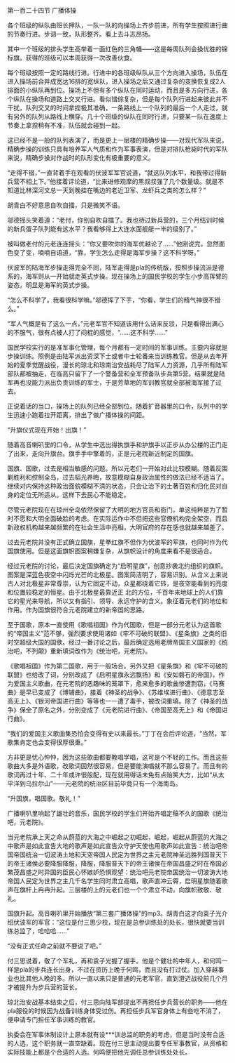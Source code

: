 

第一百二十四节 广播体操

各个班级的纵队由班长押队，一队一队的向操场上齐步前进，所有学生按照进行曲的节奏行进。步调一致，队形整齐。看上去斗志昂扬。

其中一个班级的排头学生高举着一面红色的三角幡――这是每周队列会操优胜的锦标旗。获得的班级可以本周获得一次改善伙食。

每个班级按照一定的路线行进。行进中的各班级纵队从三个方向进入操场，队伍在进入操场前合并成宽达16排的宽纵队，进入操场之后又通过复杂的变换恢复成2人排面的小纵队再到位。操场上不但有多个纵队在同时运动，而且是多方向行进，各个纵队在操场和道路上交叉行进。看似错综复杂，但是每个队列行进起来彼此并不干扰，队列交叉的时间拿捏极其准确，一条路线上一个队列的最后一个人走过，就有另外的队列从路线上横穿。几十个班级的纵队在同时行进，只要某一队在速度上节奏上拿捏稍有不准，队伍就会碰到一起。

这已经不是一般的队列表演了，而是更上一层楼的精确步操――对现代军队来说，精确步操的训练只具有培养军人气质和作为军事表演，但是对排队枪毙时代的军队来说，精确步操对作战时的队形变化有极重要的意义。

“走得不错，”一直背着手在观看的伏波军军官说道，“就这队列水平，和我带过得新兵营不相上下。”他接着评论道，“比来进修观摩的黑叔叔强了几个数量级。就是不知道比林深河文总一天到晚挂在嘴边的老近卫军、龙虾兵之类的怎么样？”

胡青白不好意思自吹自擂，只是微笑不语。

邬德摇头笑着道：“老付，你别自吹自擂了。我也待过新兵营的，三个月结训时候的新兵蛋子队列能有这水平？我看够得上大连水面舰艇一半的级别了。”

被叫做老付的元老连连摇头：“你又要吹你的海军优越论了……”他刚说完，忽然面色变了变，喃喃自语道，“靠，学生怎么走得是海军步操？这不科学呀。”

伏波军的陆海军步操走得完全不同，陆军走得是pla的传统版，按照步操流派是德系的，海军则从一开始就走英式步操。现在操场上的国民学校的学生小步高挥臂的姿态，明显是海军的英式步操。

“怎么不科学了。我看很科学嘛。”邬德挥了下手，“你看，学生们的精气神很不错么。”

“军人气概是有了这么一点，”元老军官不知道该用什么话来反驳，只是看得出满心的不服气，很有点被人打了闷棍的感觉，“……这不科学……”

国民学校实行的是准军事化管理，每个月都有一定时间的军事训练。主要内容就是步操训练。照例是由陆军派出资深下士或者中士轮番来当训练教官。但是从去年开始的夏季觉醒战役，漫长的琼北和琼南治安战耗尽了陆军人力资源，几乎所有陆军部队都被抽走，在临高只留下了一个警备营和全军预备队步兵第5营。结果就是陆军再也没能力派出负责训练的军士，于是芳草地的军训教官就全部被海军接了过去。

正说着话的当口，操场上的队列已经全部到位。随着扩音器里的口令，队列中的学生迅速小跑着拉开距离，排出了做广播体操的间距。

“升旗仪式现在开始！出旗！”

随着高音喇叭里的口令，从学生中选出得执旗手和护旗手以正步从办公楼的正门走了出来，走向升旗台。旗手手中擎着的，正是元老院新近制定的国旗。

国旗、国歌，过去是相当敏感的问题。所以元老们一开始对此比较模糊。随着反围剿胜利和控制全岛，过去韬光养晦，故意模糊自身政治属性的做法已经不适当了。继续对内保持这种政治面貌模糊不清的状态，只会让治下的土著百姓和归化民对自身的定位无所适从。这样下去民心不能稳定。

尽管元老院现在在琼州全岛依然保留了大明的地方官员和衙门，单这纯粹是为了暂时不愿和大明全面破脸的考虑。在实际运作中不但把这些官僚机构完全架空，而且新政权机构越来越频繁的在社会生活中亮相，大明官府的存在感也就越来越差了。

过去元老院并没有正式确立国旗，星拳红旗不但作为伏波军的军旗，也同时作为代国旗使用。但是这面旗帜图案稍嫌复杂，从旗帜设计的角度来看不是很适合。

经过元老院的讨论，最后决定国旗确定为“启明星旗”，创意抄袭北约组织的旗帜。图案是深蓝色夜空中闪烁光芒的北极星。图案简洁明了，容易识别。从含义上来说古人对北极星非常尊崇，认为它固定不动，众星都绕着它转，是夜空能看到的亮度和位置较稳定的恒星。由于北极星最靠近正 北的方位，千百年来地球上的人们靠它的星光来导航，所以又有指引、领导、永远守护的含义。象征着元老们的地位和作用。作为国旗很符合元老院建立的新帝国的思路。

至于国歌，原本一直使用《歌唱祖国》作为代国歌，但是一部分元老认为这首歌的“帝国主义”范不够，强烈要求使用诸如《牢不可破的联盟》、《星条旗》之类的旧时空超级大国的国歌。经过一番讨论之后，最后确定选用老牌帝国主义国家的《统治吧，不列颠》重新填词改作为《统治吧，元老院》。

《歌唱祖国》作为第二国歌，用于一般场合。另外又把《星条旗》和《牢不可破的联盟》也给改了词，分别改成了《启明星旗永远飘扬》和《安如磐石的帝国》，作为爱国主义歌曲，在元老院的恶趣味的笼罩下，愈来愈多的歌曲惨遭剽窃，《马赛曲》是早已变成了《博铺曲》，接着《神圣的战争》、《苏维埃进行曲》、《德意志至高无上》、《银河帝国进行曲》等等也一一遭了毒手，被改词重填。除了《神圣的战争》保全了原名之外，分别变成了《元老院进行曲》、《帝国至高无上》和《帝国进行曲》。

“我们的爱国主义歌曲集恐怕会变得有史以来最长。”丁丁在会后评论道，“当然，军歌集肯定也会变得很厚很重。”

方非更是忧心忡忡，因为这些歌曲都要教唱学唱，这可是个不轻的工作。而且这些歌曲大多是外语歌，改歌词固然很容易，但是要能演唱就不那么容易了。而且有的歌词再过十年、二十年或许很般配，现在就用得话未免有点贻笑大方，比如“从太平洋到乌拉尔山”――元老院的统治区目前毕竟只有一个海南岛。

“升国旗，唱国歌。敬礼！”

广播喇叭里响起了雄壮的音乐，国民学校的学生们开始齐唱定稿不久的国歌《统治吧，元老院》。

当元老院承上天之命从蔚蓝的大海之中崛起之初崛起，崛起，崛起从蔚蓝的大海之中歌声是如此宣告大地的歌声是如此宣告众守护天使也用歌声如此宣告：统治吧帝国帝国统治一切波涛土地和天空帝国人民定为世界之主元老院神圣远胜列国普天下的帝王诸侯必要降服降服，降服，降服普天下的帝王诸侯在帝国昌盛之时在帝国必繁茂昌盛之时异国的臣民心怀嫉妒恐惧观望：统治吧元老院帝国统治一切波涛大地帝国人民定为世界之主几千名学生同时肃立高唱，歌声直冲云霄，启明星旗随着歌声在旗杆上冉冉升起。三层楼的上的元老们也一个个肃立不动，向旗帜致敬、敬礼。

国旗升起。高音喇叭里开始播放“第三套广播体操”的mp3。胡青白这才向袁子光介绍伏波军的军官：“这位是付三思少校，现在是总参训练处的处长，很快就要当训练总监了，哈哈哈……”

“没有正式任命之前就不要说了吧。”

付三思说着，敬了个军礼，再和袁子光握了握手。他是个健壮的中年人，和何鸣一样是pla的步兵连长出身，不过在资历上晚于何鸣，而且没有打过仗。加入穿越事业也比其他人晚的多。所以一直以来只是普通的元老军官，直到澄迈战役前几个月才被提升为步兵营的营长。

琼北治安战基本结束之后，付三思向陆军部提出不再担任步兵营长的职务――他在pla服役的时候因为战备训练身体受过伤。再担任步兵军官身体上有些吃不消了，便申请专门担任军事训练的教官。

执委会在军事体制设计上原本就有设***训总监的职务的考虑，但是当时没有合适的人选，这个职务就一直空缺着。现在付三思主动提出要专任军事教官，从资格和实际技能上都是个合适的人选。何鸣便把他先调任总参训练处处长。

